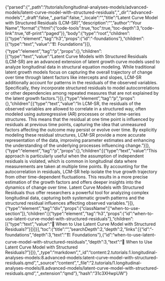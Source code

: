 {"parsed":{"_path":"/tutorials/longitudinal-analyses-models/advanced-models/latent-curve-model-with-structured-residuals","_dir":"advanced-models","_draft":false,"_partial":false,"_locale":"","title":"Latent Curve Model with Structured Residuals (LCM-SR)","description":"","author":"Your Name","format":{"html":{"code-tools":true,"toc":true,"toc-depth":3,"code-link":true,"df-print":"paged"}},"body":{"type":"root","children":[{"type":"element","tag":"h3","props":{"id":"️-foundations"},"children":[{"type":"text","value":"🏗️ Foundations"}]},{"type":"element","tag":"p","props":{},"children":[{"type":"text","value":"Latent Curve Models with Structured Residuals (LCM-SR) are an advanced extension of latent growth curve models used to analyze longitudinal data in structural equation modeling. While traditional latent growth models focus on capturing the overall trajectory of change over time through latent factors like intercepts and slopes, LCM-SR additionally account for patterns in the residuals of the observed variables. Specifically, they incorporate structured residuals to model autocorrelations or other dependencies among repeated measures that are not explained by the latent growth factors."}]},{"type":"element","tag":"p","props":{},"children":[{"type":"text","value":"In LCM-SR, the residuals of the observed variables are allowed to correlate in a structured way, often modeled using autoregressive (AR) processes or other time-series structures. This means that the residual at one time point is influenced by residuals at previous time points, capturing the idea that unmeasured factors affecting the outcome may persist or evolve over time. By explicitly modeling these residual structures, LCM-SR provide a more accurate representation of the data, improving parameter estimates and enhancing the understanding of the underlying processes influencing change."}]},{"type":"element","tag":"p","props":{},"children":[{"type":"text","value":"This approach is particularly useful when the assumption of independent residuals is violated, which is common in longitudinal data where measurements are taken at multiple time points. By accounting for the autocorrelation in residuals, LCM-SR help isolate the true growth trajectory from other time-dependent fluctuations. This results in a more precise estimation of the growth factors and offers deeper insights into the dynamics of change over time. Latent Curve Models with Structured Residuals thus offer researchers a powerful tool for analyzing complex longitudinal data, capturing both systematic growth patterns and the structured residual influences affecting observed variables."}]},{"type":"element","tag":"div","props":{"className":["when-to-use-section"]},"children":[{"type":"element","tag":"h3","props":{"id":"when-to-use-latent-curve-model-with-structured-residuals"},"children":[{"type":"text","value":"🤔 When to Use Latent Curve Model with Structured Residuals?"}]}]}],"toc":{"title":"","searchDepth":2,"depth":2,"links":[{"id":"️-foundations","depth":3,"text":"🏗️ Foundations"},{"id":"when-to-use-latent-curve-model-with-structured-residuals","depth":3,"text":"🤔 When to Use Latent Curve Model with Structured Residuals?"}]}},"_type":"markdown","_id":"content:2.tutorials:1.longitudinal-analyses-models:8.advanced-models:latent-curve-model-with-structured-residuals.qmd","_source":"content","_file":"2.tutorials/1.longitudinal-analyses-models/8.advanced-models/latent-curve-model-with-structured-residuals.qmd","_extension":"qmd"},"hash":"31c3XHwpUW"}